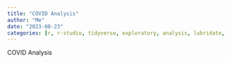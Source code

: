 ```yaml
---
title: "COVID Analysis"
author: "Me"
date: "2023-08-23"
categories: [r, r-studio, tidyverse, exploratory, analysis, lubridate, usmap, gridextra, zoo]
---
```


COVID Analysis